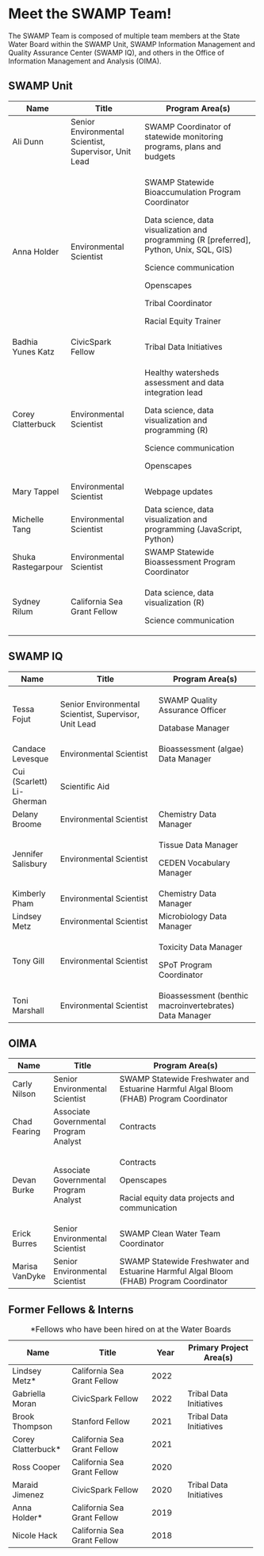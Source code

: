 # Meet the SWAMP Team!

The SWAMP Team is composed of multiple team members at the State Water Board within the SWAMP Unit, SWAMP Information Management and Quality Assurance Center (SWAMP IQ), and others in the Office of Information Management and Analysis (OIMA).

## SWAMP Unit

+--------------------+-------------------------------------------------------+--------------------------------------------------------------------------------------------+
| Name               | Title                                                 | Program Area(s)                                                                            |
+====================+=======================================================+============================================================================================+
| Ali Dunn           | Senior Environmental Scientist, Supervisor, Unit Lead | SWAMP Coordinator of statewide monitoring programs, plans and budgets                      |
+--------------------+-------------------------------------------------------+--------------------------------------------------------------------------------------------+
| Anna Holder        | Environmental Scientist                               | SWAMP Statewide Bioaccumulation Program Coordinator                                        |
|                    |                                                       |                                                                                            |
|                    |                                                       | Data science, data visualization and programming (R \[preferred\], Python, Unix, SQL, GIS) |
|                    |                                                       |                                                                                            |
|                    |                                                       | Science communication                                                                      |
|                    |                                                       |                                                                                            |
|                    |                                                       | Openscapes                                                                                 |
|                    |                                                       |                                                                                            |
|                    |                                                       | Tribal Coordinator                                                                         |
|                    |                                                       |                                                                                            |
|                    |                                                       | Racial Equity Trainer                                                                      |
+--------------------+-------------------------------------------------------+--------------------------------------------------------------------------------------------+
| Badhia Yunes Katz  | CivicSpark Fellow                                     | Tribal Data Initiatives                                                                    |
+--------------------+-------------------------------------------------------+--------------------------------------------------------------------------------------------+
| Corey Clatterbuck  | Environmental Scientist                               | Healthy watersheds assessment and data integration lead                                    |
|                    |                                                       |                                                                                            |
|                    |                                                       | Data science, data visualization and programming (R)                                       |
|                    |                                                       |                                                                                            |
|                    |                                                       | Science communication                                                                      |
|                    |                                                       |                                                                                            |
|                    |                                                       | Openscapes                                                                                 |
+--------------------+-------------------------------------------------------+--------------------------------------------------------------------------------------------+
| Mary Tappel        | Environmental Scientist                               | Webpage updates                                                                            |
+--------------------+-------------------------------------------------------+--------------------------------------------------------------------------------------------+
| Michelle Tang      | Environmental Scientist                               | Data science, data visualization and programming (JavaScript, Python)                      |
+--------------------+-------------------------------------------------------+--------------------------------------------------------------------------------------------+
| Shuka Rastegarpour | Environmental Scientist                               | SWAMP Statewide Bioassessment Program Coordinator                                          |
+--------------------+-------------------------------------------------------+--------------------------------------------------------------------------------------------+
| Sydney Rilum       | California Sea Grant Fellow                           | Data science, data visualization (R)                                                       |
|                    |                                                       |                                                                                            |
|                    |                                                       | Science communication                                                                      |
+--------------------+-------------------------------------------------------+--------------------------------------------------------------------------------------------+

## SWAMP IQ

+---------------------------+-------------------------------------------------------+---------------------------------------------------------+
| Name                      | Title                                                 | Program Area(s)                                         |
+===========================+=======================================================+=========================================================+
| Tessa Fojut               | Senior Environmental Scientist, Supervisor, Unit Lead | SWAMP Quality Assurance Officer                         |
|                           |                                                       |                                                         |
|                           |                                                       | Database Manager                                        |
+---------------------------+-------------------------------------------------------+---------------------------------------------------------+
| Candace Levesque          | Environmental Scientist                               | Bioassessment (algae) Data Manager                      |
+---------------------------+-------------------------------------------------------+---------------------------------------------------------+
| Cui (Scarlett) Li-Gherman | Scientific Aid                                        |                                                         |
+---------------------------+-------------------------------------------------------+---------------------------------------------------------+
| Delany Broome             | Environmental Scientist                               | Chemistry Data Manager                                  |
+---------------------------+-------------------------------------------------------+---------------------------------------------------------+
| Jennifer Salisbury        | Environmental Scientist                               | Tissue Data Manager                                     |
|                           |                                                       |                                                         |
|                           |                                                       | CEDEN Vocabulary Manager                                |
+---------------------------+-------------------------------------------------------+---------------------------------------------------------+
| Kimberly Pham             | Environmental Scientist                               | Chemistry Data Manager                                  |
+---------------------------+-------------------------------------------------------+---------------------------------------------------------+
| Lindsey Metz              | Environmental Scientist                               | Microbiology Data Manager                               |
+---------------------------+-------------------------------------------------------+---------------------------------------------------------+
| Tony Gill                 | Environmental Scientist                               | Toxicity Data Manager                                   |
|                           |                                                       |                                                         |
|                           |                                                       | SPoT Program Coordinator                                |
+---------------------------+-------------------------------------------------------+---------------------------------------------------------+
| Toni Marshall             | Environmental Scientist                               | Bioassessment (benthic macroinvertebrates) Data Manager |
+---------------------------+-------------------------------------------------------+---------------------------------------------------------+

## OIMA

+----------------+----------------------------------------+-----------------------------------------------------------------------------------------+
| Name           | Title                                  | Program Area(s)                                                                         |
+================+========================================+=========================================================================================+
| Carly Nilson   | Senior Environmental Scientist         | SWAMP Statewide Freshwater and Estuarine Harmful Algal Bloom (FHAB) Program Coordinator |
+----------------+----------------------------------------+-----------------------------------------------------------------------------------------+
| Chad Fearing   | Associate Governmental Program Analyst | Contracts                                                                               |
+----------------+----------------------------------------+-----------------------------------------------------------------------------------------+
| Devan Burke    | Associate Governmental Program Analyst | Contracts                                                                               |
|                |                                        |                                                                                         |
|                |                                        | Openscapes                                                                              |
|                |                                        |                                                                                         |
|                |                                        | Racial equity data projects and communication                                           |
+----------------+----------------------------------------+-----------------------------------------------------------------------------------------+
| Erick Burres   | Senior Environmental Scientist         | SWAMP Clean Water Team Coordinator                                                      |
+----------------+----------------------------------------+-----------------------------------------------------------------------------------------+
| Marisa VanDyke | Senior Environmental Scientist         | SWAMP Statewide Freshwater and Estuarine Harmful Algal Bloom (FHAB) Program Coordinator |
+----------------+----------------------------------------+-----------------------------------------------------------------------------------------+

## Former Fellows & Interns

+---------------------+-----------------------------+-------------+-------------------------+
| Name                | Title                       | Year        | Primary Project Area(s) |
+=====================+=============================+=============+=========================+
| Lindsey Metz\*      | California Sea Grant Fellow | 2022        |                         |
+---------------------+-----------------------------+-------------+-------------------------+
| Gabriella Moran     | CivicSpark Fellow           | 2022        | Tribal Data Initiatives |
+---------------------+-----------------------------+-------------+-------------------------+
| Brook Thompson      | Stanford Fellow             | 2021        | Tribal Data Initiatives |
+---------------------+-----------------------------+-------------+-------------------------+
| Corey Clatterbuck\* | California Sea Grant Fellow | 2021        |                         |
+---------------------+-----------------------------+-------------+-------------------------+
| Ross Cooper         | California Sea Grant Fellow | 2020        |                         |
+---------------------+-----------------------------+-------------+-------------------------+
| Maraid Jimenez      | CivicSpark Fellow           | 2020        | Tribal Data Initiatives |
+---------------------+-----------------------------+-------------+-------------------------+
| Anna Holder\*       | California Sea Grant Fellow | 2019        |                         |
+---------------------+-----------------------------+-------------+-------------------------+
| Nicole Hack         | California Sea Grant Fellow | 2018        |                         |
+---------------------+-----------------------------+-------------+-------------------------+

: \*Fellows who have been hired on at the Water Boards
